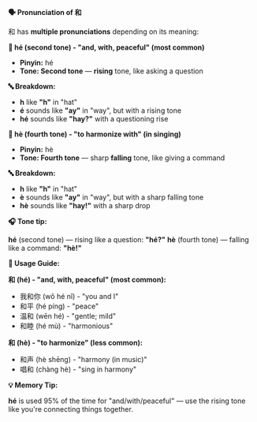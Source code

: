 **🗣️ Pronunciation of 和**

和 has **multiple pronunciations** depending on its meaning:

**📍 hé (second tone) - "and, with, peaceful" (most common)**

- **Pinyin:** hé
- **Tone: Second tone** — **rising** tone, like asking a question

**🔤 Breakdown:**

- **h** like **"h"** in "hat"
- **é** sounds like **"ay"** in "way", but with a rising tone
- **hé** sounds like **"hay?"** with a questioning rise

**📍 hè (fourth tone) - "to harmonize with" (in singing)**

- **Pinyin:** hè
- **Tone: Fourth tone** — sharp **falling** tone, like giving a command

**🔤 Breakdown:**

- **h** like **"h"** in "hat"
- **è** sounds like **"ay"** in "way", but with a sharp falling tone
- **hè** sounds like **"hay!"** with a sharp drop

**🎧 Tone tip:**

**hé** (second tone) — rising like a question: **"hé?"** **hè** (fourth tone) — falling like a
command: **"hè!"**

**📝 Usage Guide:**

**和 (hé) - "and, with, peaceful" (most common):**

- 我和你 (wǒ hé nǐ) - "you and I"
- 和平 (hé píng) - "peace"
- 温和 (wēn hé) - "gentle; mild"
- 和睦 (hé mù) - "harmonious"

**和 (hè) - "to harmonize" (less common):**

- 和声 (hè shēng) - "harmony (in music)"
- 唱和 (chàng hè) - "sing in harmony"

**💡 Memory Tip:**

**hé** is used 95% of the time for "and/with/peaceful" — use the rising tone like you're connecting
things together.
